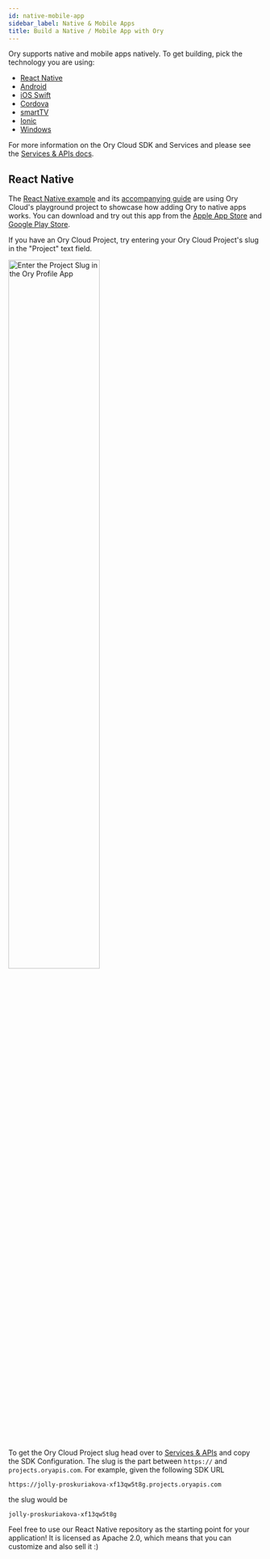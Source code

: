 ```yaml
---
id: native-mobile-app
sidebar_label: Native & Mobile Apps
title: Build a Native / Mobile App with Ory
---
```



Ory supports native and mobile apps natively. To get building, pick the
technology you are using:

- [React Native](#react-native)
- [Android](./other-languages.mdx)
- [iOS Swift](./other-languages.mdx)
- [Cordova](./other-languages.mdx)
- [smartTV](./other-languages.mdx)
- [Ionic](./other-languages.mdx)
- [Windows](./other-languages.mdx)

For more information on the Ory Cloud SDK and Services and please see the
[Services & APIs docs](../concepts/services-api.mdx).

## React Native

The
[React Native example](http://github.com/ory/kratos-selfservice-ui-react-native)
and its
[accompanying guide](https://www.ory.sh/login-react-native-authentication-example-api/)
are using Ory Cloud's playground project to showcase how adding Ory to native
apps works. You can download and try out this app from the
[Apple App Store](https://apps.apple.com/us/app/ory-profile-app/id1536546333)
and
[Google Play Store](https://play.google.com/store/apps/details?id=com.ory.kratos_self_service_ui_react_native&hl=en&gl=US).

If you have an Ory Cloud Project, try entering your Ory Cloud Project's slug in
the "Project" text field.

<p>
  <img
    alt="Enter the Project Slug in the Ory Profile App"
    src={useBaseUrl('/img/docs/project-selection.jpeg')}
    width="60%"
    align="center"
    style={{ margin: '0 auto', display: 'block' }}
  />
</p>

To get the Ory Cloud Project slug head over to
[Services & APIs](../concepts/services-api.mdx) and copy the SDK Configuration.
The slug is the part between `https://` and `projects.oryapis.com`. For example,
given the following SDK URL

```
https://jolly-proskuriakova-xf13qw5t8g.projects.oryapis.com
```

the slug would be

```
jolly-proskuriakova-xf13qw5t8g
```

Feel free to use our React Native repository as the starting point for your
application! It is licensed as Apache 2.0, which means that you can customize
and also sell it :)
